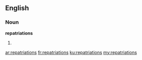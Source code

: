 ==English==

===Noun===
'''repatriations'''

# {{plural of|[[repatriation]]}}

[[ar:repatriations]]
[[fr:repatriations]]
[[ku:repatriations]]
[[my:repatriations]]